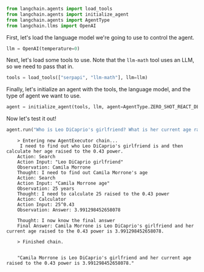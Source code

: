 ```python
from langchain.agents import load_tools
from langchain.agents import initialize_agent
from langchain.agents import AgentType
from langchain.llms import OpenAI
```

First, let's load the language model we're going to use to control the agent.


```python
llm = OpenAI(temperature=0)
```

Next, let's load some tools to use. Note that the `llm-math` tool uses an LLM, so we need to pass that in.


```python
tools = load_tools(["serpapi", "llm-math"], llm=llm)
```

Finally, let's initialize an agent with the tools, the language model, and the type of agent we want to use.


```python
agent = initialize_agent(tools, llm, agent=AgentType.ZERO_SHOT_REACT_DESCRIPTION, verbose=True)
```

Now let's test it out!


```python
agent.run("Who is Leo DiCaprio's girlfriend? What is her current age raised to the 0.43 power?")
```

<CodeOutputBlock lang="python">

```
    > Entering new AgentExecutor chain...
     I need to find out who Leo DiCaprio's girlfriend is and then calculate her age raised to the 0.43 power.
    Action: Search
    Action Input: "Leo DiCaprio girlfriend"
    Observation: Camila Morrone
    Thought: I need to find out Camila Morrone's age
    Action: Search
    Action Input: "Camila Morrone age"
    Observation: 25 years
    Thought: I need to calculate 25 raised to the 0.43 power
    Action: Calculator
    Action Input: 25^0.43
    Observation: Answer: 3.991298452658078
    
    Thought: I now know the final answer
    Final Answer: Camila Morrone is Leo DiCaprio's girlfriend and her current age raised to the 0.43 power is 3.991298452658078.
    
    > Finished chain.


    "Camila Morrone is Leo DiCaprio's girlfriend and her current age raised to the 0.43 power is 3.991298452658078."
```

</CodeOutputBlock>
